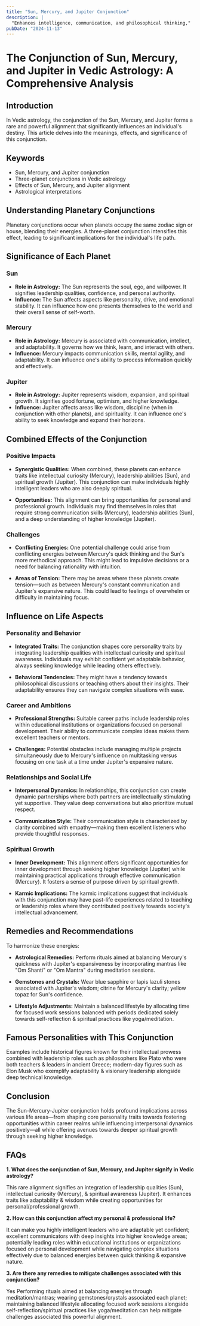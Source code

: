 ```yaml
---
title: "Sun, Mercury, and Jupiter Conjunction"
description: |
  "Enhances intelligence, communication, and philosophical thinking,"
pubDate: "2024-11-13"
---
```


# The Conjunction of Sun, Mercury, and Jupiter in Vedic Astrology: A Comprehensive Analysis

## Introduction

In Vedic astrology, the conjunction of the Sun, Mercury, and Jupiter forms a rare and powerful alignment that significantly influences an individual's destiny. This article delves into the meanings, effects, and significance of this conjunction.

## Keywords

- Sun, Mercury, and Jupiter conjunction
- Three-planet conjunctions in Vedic astrology
- Effects of Sun, Mercury, and Jupiter alignment
- Astrological interpretations

## Understanding Planetary Conjunctions

Planetary conjunctions occur when planets occupy the same zodiac sign or house, blending their energies. A three-planet conjunction intensifies this effect, leading to significant implications for the individual's life path.

## Significance of Each Planet

### Sun

- **Role in Astrology:** The Sun represents the soul, ego, and willpower. It signifies leadership qualities, confidence, and personal authority.
- **Influence:** The Sun affects aspects like personality, drive, and emotional stability. It can influence how one presents themselves to the world and their overall sense of self-worth.

### Mercury

- **Role in Astrology:** Mercury is associated with communication, intellect, and adaptability. It governs how we think, learn, and interact with others.
- **Influence:** Mercury impacts communication skills, mental agility, and adaptability. It can influence one's ability to process information quickly and effectively.

### Jupiter

- **Role in Astrology:** Jupiter represents wisdom, expansion, and spiritual growth. It signifies good fortune, optimism, and higher knowledge.
- **Influence:** Jupiter affects areas like wisdom, discipline (when in conjunction with other planets), and spirituality. It can influence one's ability to seek knowledge and expand their horizons.

## Combined Effects of the Conjunction

### Positive Impacts

- **Synergistic Qualities:** When combined, these planets can enhance traits like intellectual curiosity (Mercury), leadership abilities (Sun), and spiritual growth (Jupiter). This conjunction can make individuals highly intelligent leaders who are also deeply spiritual.
  
- **Opportunities:** This alignment can bring opportunities for personal and professional growth. Individuals may find themselves in roles that require strong communication skills (Mercury), leadership abilities (Sun), and a deep understanding of higher knowledge (Jupiter).

### Challenges

- **Conflicting Energies:** One potential challenge could arise from conflicting energies between Mercury's quick thinking and the Sun's more methodical approach. This might lead to impulsive decisions or a need for balancing rationality with intuition.
  
- **Areas of Tension:** There may be areas where these planets create tension—such as between Mercury's constant communication and Jupiter's expansive nature. This could lead to feelings of overwhelm or difficulty in maintaining focus.

## Influence on Life Aspects

### Personality and Behavior

- **Integrated Traits:** The conjunction shapes core personality traits by integrating leadership qualities with intellectual curiosity and spiritual awareness. Individuals may exhibit confident yet adaptable behavior, always seeking knowledge while leading others effectively.
  
- **Behavioral Tendencies:** They might have a tendency towards philosophical discussions or teaching others about their insights. Their adaptability ensures they can navigate complex situations with ease.

### Career and Ambitions

- **Professional Strengths:** Suitable career paths include leadership roles within educational institutions or organizations focused on personal development. Their ability to communicate complex ideas makes them excellent teachers or mentors.
  
- **Challenges:** Potential obstacles include managing multiple projects simultaneously due to Mercury's influence on multitasking versus focusing on one task at a time under Jupiter's expansive nature.

### Relationships and Social Life

- **Interpersonal Dynamics:** In relationships, this conjunction can create dynamic partnerships where both partners are intellectually stimulating yet supportive. They value deep conversations but also prioritize mutual respect.
  
- **Communication Style:** Their communication style is characterized by clarity combined with empathy—making them excellent listeners who provide thoughtful responses.

### Spiritual Growth

- **Inner Development:** This alignment offers significant opportunities for inner development through seeking higher knowledge (Jupiter) while maintaining practical applications through effective communication (Mercury). It fosters a sense of purpose driven by spiritual growth.
  
- **Karmic Implications:** The karmic implications suggest that individuals with this conjunction may have past-life experiences related to teaching or leadership roles where they contributed positively towards society's intellectual advancement.

## Remedies and Recommendations

To harmonize these energies:

- **Astrological Remedies:** Perform rituals aimed at balancing Mercury's quickness with Jupiter's expansiveness by incorporating mantras like "Om Shanti" or "Om Mantra" during meditation sessions.
  
- **Gemstones and Crystals:** Wear blue sapphire or lapis lazuli stones associated with Jupiter's wisdom; citrine for Mercury's clarity; yellow topaz for Sun's confidence.
  
- **Lifestyle Adjustments:** Maintain a balanced lifestyle by allocating time for focused work sessions balanced with periods dedicated solely towards self-reflection & spiritual practices like yoga/meditation.

## Famous Personalities with This Conjunction

Examples include historical figures known for their intellectual prowess combined with leadership roles such as philosophers like Plato who were both teachers & leaders in ancient Greece; modern-day figures such as Elon Musk who exemplify adaptability & visionary leadership alongside deep technical knowledge.

## Conclusion

The Sun-Mercury-Jupiter conjunction holds profound implications across various life areas—from shaping core personality traits towards fostering opportunities within career realms while influencing interpersonal dynamics positively—all while offering avenues towards deeper spiritual growth through seeking higher knowledge.

## FAQs

**1. What does the conjunction of Sun, Mercury, and Jupiter signify in Vedic astrology?**

This rare alignment signifies an integration of leadership qualities (Sun), intellectual curiosity (Mercury), & spiritual awareness (Jupiter). It enhances traits like adaptability & wisdom while creating opportunities for personal/professional growth.

**2. How can this conjunction affect my personal & professional life?**

It can make you highly intelligent leaders who are adaptable yet confident; excellent communicators with deep insights into higher knowledge areas; potentially leading roles within educational institutions or organizations focused on personal development while navigating complex situations effectively due to balanced energies between quick thinking & expansive nature.

**3. Are there any remedies to mitigate challenges associated with this conjunction?**

Yes Performing rituals aimed at balancing energies through meditation/mantras; wearing gemstones/crystals associated each planet; maintaining balanced lifestyle allocating focused work sessions alongside self-reflection/spiritual practices like yoga/meditation can help mitigate challenges associated this powerful alignment.


